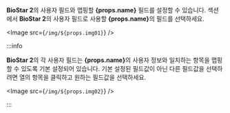 <Head level={3} hashid={props.hashid}><Cmd sid='settings.activeDirectory.FieldConfiguration' product='2' /></Head>

**BioStar 2**의 사용자 필드와 맵핑할 <strong>{props.name}</strong> 필드를 설정할 수 있습니다. <Cmd sid='settings.activeDirectory.FieldConfiguration' product='2' /> 섹션에서 **BioStar 2**의 사용자 필드로 사용할 <strong>{props.name}</strong>의 필드를 선택하세요.

<Image src={`/img/${props.img01}`} />

:::info

**BioStar 2**의 각 사용자 필드는 <strong>{props.name}</strong>의 사용자 정보와 일치하는 항목을 맵핑할 수 있도록 기본 설정되어 있습니다. 기본 설정된 필드값이 아닌 다른 필드값을 선택하려면 <Cmd sid={props.sid} /> 열의 항목을 클릭하고 원하는 필드값을 선택하세요.

<Image src={`/img/${props.img02}`} />

:::